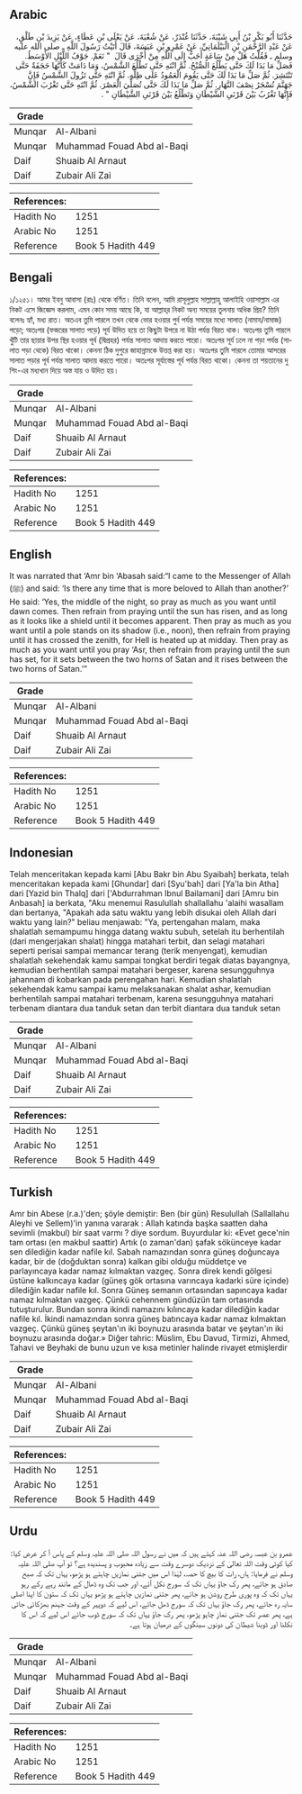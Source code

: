 ## Arabic


<div dir="rtl" lang="ar" style={{fontSize:'larger',backgroundColor:'#f8f9fa',padding:20}}>
حَدَّثَنَا أَبُو بَكْرِ بْنُ أَبِي شَيْبَةَ، حَدَّثَنَا غُنْدَرٌ، عَنْ شُعْبَةَ، عَنْ يَعْلَى بْنِ عَطَاءٍ، عَنْ يَزِيدَ بْنِ طَلْقٍ، عَنْ عَبْدِ الرَّحْمَنِ بْنِ الْبَيْلَمَانِيِّ، عَنْ عَمْرِو بْنِ عَبَسَةَ، قَالَ أَتَيْتُ رَسُولَ اللَّهِ ـ صلى الله عليه وسلم ـ فَقُلْتُ هَلْ مِنْ سَاعَةٍ أَحَبُّ إِلَى اللَّهِ مِنْ أُخْرَى قَالَ ‏ "‏ نَعَمْ. جَوْفُ اللَّيْلِ الأَوْسَطُ. فَصَلِّ مَا بَدَا لَكَ حَتَّى يَطْلُعَ الصُّبْحُ. ثُمَّ انْتَهِ حَتَّى تَطْلُعَ الشَّمْسُ، وَمَا دَامَتْ كَأَنَّهَا حَجَفَةٌ حَتَّى تَنْتَشِرَ. ثُمَّ صَلِّ مَا بَدَا لَكَ حَتَّى يَقُومَ الْعَمُودُ عَلَى ظِلِّهِ. ثُمَّ انْتَهِ حَتَّى تَزُولَ الشَّمْسُ فَإِنَّ جَهَنَّمَ تُسْجَرُ نِصْفَ النَّهَارِ. ثُمَّ صَلِّ مَا بَدَا لَكَ حَتَّى تُصَلِّيَ الْعَصْرَ. ثُمَّ انْتَهِ حَتَّى تَغْرُبَ الشَّمْسُ، فَإِنَّهَا تَغْرُبُ بَيْنَ قَرْنَىِ الشَّيْطَانِ وَتَطْلُعُ بَيْنَ قَرْنَىِ الشَّيْطَانِ ‏"‏ ‏.‏
</div>
<div style={{backgroundColor:'#f8f9fa',padding:20, marginBottom: 10}}><table> <thead> <tr> <th>Grade</th> <th></th> </tr> </thead> <tbody> <tr><td>Munqar</td><td>Al-Albani</td></tr><tr><td>Munqar</td><td>Muhammad Fouad Abd al-Baqi</td></tr><tr><td>Daif</td><td>Shuaib Al Arnaut</td></tr><tr><td>Daif</td><td>Zubair Ali Zai</td></tr></tbody></table><table> <thead> <tr> <th>References:</th> <th></th> </tr> </thead> <tbody><tr><td>Hadith No</td><td>1251</td></tr><tr><td>Arabic No</td><td>1251</td></tr><tr><td>Reference</td><td>Book 5 Hadith 449</td></tr></tbody></table></div>

## Bengali


<div dir="ltr" lang="bn" style={{fontSize:'larger',backgroundColor:'#f8f9fa',padding:20}}>
১/১২৫১। আমর ইবনু আবাসা (রাঃ) থেকে বর্ণিত। তিনি বলেন, আমি রাসূলুল্লাহ সাল্লাল্লাহু আলাইহি ওয়াসাল্লাম এর নিকট এসে জিজ্ঞেস করলাম, এমন কোন সময় আছে কি, যা আল্লাহ্‌র নিকট অন্য সময়ের তুলনায় অধিক প্রিয়? তিনি বলেনঃ হ্যাঁ, মধ্য রাত। অতএব তুমি পারলে তখন থেকে ভোর হওয়ার পুর্ব পর্যন্ত সময়ের মধ্যে সালাত (নামায/নামাজ) পড়ো; অতঃপর (ফজরের সালাত পড়ে) সূর্য উদিত হয়ে তা কিছুটা উপরে না উঠা পর্যন্ত বিরত থাক। অতঃপর তুমি পারলে খুঁটি তার ছায়ার উপর স্থির হওয়ার পূর্ব (দ্বিপ্রহর) পর্যন্ত সালাত আদায় করতে পারো। অতঃপর সূর্য ঢলে না পড়া পর্যন্ত (সালাত পড়া থেকে) বিরত থাকো। কেননা ঠিক দুপুরে জাহান্নামকে উত্তপ্ত করা হয়। অতঃপর তুমি পারলে তোমার আসরের সালাত পড়ার পূর্ব পর্যন্ত সালাত আদায় করতে পারো। অতঃপর সূর্যাস্তের পূর্ব পর্যন্ত বিরত থাকো। কেননা তা শয়তানের দু শিং-এর মধ্যখান দিয়ে অস্ত যায় ও উদিত হয়।
</div>
<div style={{backgroundColor:'#f8f9fa',padding:20, marginBottom: 10}}><table> <thead> <tr> <th>Grade</th> <th></th> </tr> </thead> <tbody> <tr><td>Munqar</td><td>Al-Albani</td></tr><tr><td>Munqar</td><td>Muhammad Fouad Abd al-Baqi</td></tr><tr><td>Daif</td><td>Shuaib Al Arnaut</td></tr><tr><td>Daif</td><td>Zubair Ali Zai</td></tr></tbody></table><table> <thead> <tr> <th>References:</th> <th></th> </tr> </thead> <tbody><tr><td>Hadith No</td><td>1251</td></tr><tr><td>Arabic No</td><td>1251</td></tr><tr><td>Reference</td><td>Book 5 Hadith 449</td></tr></tbody></table></div>

## English


<div dir="ltr" lang="en" style={{fontSize:'larger',backgroundColor:'#f8f9fa',padding:20}}>
It was narrated that ‘Amr bin ‘Abasah said:“I came to the Messenger of Allah (ﷺ) and said: ‘Is there any time that is more beloved to Allah than another?’ He said: ‘Yes, the middle of the night, so pray as much as you want until dawn comes. Then refrain from praying until the sun has risen, and as long as it looks like a shield until it becomes apparent. Then pray as much as you want until a pole stands on its shadow (i.e., noon), then refrain from praying until it has crossed the zenith, for Hell is heated up at midday. Then pray as much as you want until you pray ‘Asr, then refrain from praying until the sun has set, for it sets between the two horns of Satan and it rises between the two horns of Satan.’”
</div>
<div style={{backgroundColor:'#f8f9fa',padding:20, marginBottom: 10}}><table> <thead> <tr> <th>Grade</th> <th></th> </tr> </thead> <tbody> <tr><td>Munqar</td><td>Al-Albani</td></tr><tr><td>Munqar</td><td>Muhammad Fouad Abd al-Baqi</td></tr><tr><td>Daif</td><td>Shuaib Al Arnaut</td></tr><tr><td>Daif</td><td>Zubair Ali Zai</td></tr></tbody></table><table> <thead> <tr> <th>References:</th> <th></th> </tr> </thead> <tbody><tr><td>Hadith No</td><td>1251</td></tr><tr><td>Arabic No</td><td>1251</td></tr><tr><td>Reference</td><td>Book 5 Hadith 449</td></tr></tbody></table></div>

## Indonesian


<div dir="ltr" lang="id" style={{fontSize:'larger',backgroundColor:'#f8f9fa',padding:20}}>
Telah menceritakan kepada kami [Abu Bakr bin Abu Syaibah] berkata, telah menceritakan kepada kami [Ghundar] dari [Syu'bah] dari [Ya'la bin Atha] dari [Yazid bin Thalq] dari ['Abdurrahman Ibnul Bailamani] dari [Amru bin Anbasah] ia berkata, "Aku menemui Rasulullah shallallahu 'alaihi wasallam dan bertanya, "Apakah ada satu waktu yang lebih disukai oleh Allah dari waktu yang lain?" beliau menjawab: "Ya, pertengahan malam, maka shalatlah semampumu hingga datang waktu subuh, setelah itu berhentilah (dari mengerjakan shalat) hingga matahari terbit, dan selagi matahari seperti perisai sampai memancar terang (terik menyengat), kemudian shalatlah sekehendak kamu sampai tongkat berdiri tegak diatas bayangnya, kemudian berhentilah sampai matahari bergeser, karena sesungguhnya jahannam di kobarkan pada perengahan hari. Kemudian shalatlah sekehendak kamu sampai kamu melaksanakan shalat ashar, kemudian berhentilah sampai matahari terbenam, karena sesungguhnya matahari terbenam diantara dua tanduk setan dan terbit diantara dua tanduk setan
</div>
<div style={{backgroundColor:'#f8f9fa',padding:20, marginBottom: 10}}><table> <thead> <tr> <th>Grade</th> <th></th> </tr> </thead> <tbody> <tr><td>Munqar</td><td>Al-Albani</td></tr><tr><td>Munqar</td><td>Muhammad Fouad Abd al-Baqi</td></tr><tr><td>Daif</td><td>Shuaib Al Arnaut</td></tr><tr><td>Daif</td><td>Zubair Ali Zai</td></tr></tbody></table><table> <thead> <tr> <th>References:</th> <th></th> </tr> </thead> <tbody><tr><td>Hadith No</td><td>1251</td></tr><tr><td>Arabic No</td><td>1251</td></tr><tr><td>Reference</td><td>Book 5 Hadith 449</td></tr></tbody></table></div>

## Turkish


<div dir="ltr" lang="tr" style={{fontSize:'larger',backgroundColor:'#f8f9fa',padding:20}}>
Amr bin Abese (r.a.)'den; şöyle demiştir: Ben (bir gün) Resulullah (Sallallahu Aleyhi ve Sellem)'in yanına vararak : Allah katında başka saatten daha sevimli (makbul) bir saat varmı ? diye sordum. Buyurdular ki: «Evet gece'nin tam ortası (en makbul saattir) Artık (o zaman'dan) şafak sökünceye kadar sen dilediğin kadar nafile kıl. Sabah namazından sonra güneş doğuncaya kadar, bir de (doğduktan sonra) kalkan gibi olduğu müddetçe ve parlayıncaya kadar namaz kılmaktan vazgeç. Sonra direk kendi gölgesi üstüne kalkıncaya kadar (güneş gök ortasına varıncaya kadarki süre içinde) dilediğin kadar nafile kıl. Sonra Güneş semanın ortasından sapıncaya kadar namaz kılmaktan vazgeç. Çünkü cehennem gündüzün tam ortasında tutuşturulur. Bundan sonra ikindi namazını kılıncaya kadar dilediğin kadar nafile kıl. İkindi namazından sonra güneş batıncaya kadar namaz kılmaktan vazgeç. Çünkü güneş şeytan'ın iki boynuzu arasında batar ve şeytan'ın iki boynuzu arasında doğar.» Diğer tahric: Müslim, Ebu Davud, Tirmizi, Ahmed, Tahavi ve Beyhaki de bunu uzun ve kısa metinler halinde rivayet etmişlerdir
</div>
<div style={{backgroundColor:'#f8f9fa',padding:20, marginBottom: 10}}><table> <thead> <tr> <th>Grade</th> <th></th> </tr> </thead> <tbody> <tr><td>Munqar</td><td>Al-Albani</td></tr><tr><td>Munqar</td><td>Muhammad Fouad Abd al-Baqi</td></tr><tr><td>Daif</td><td>Shuaib Al Arnaut</td></tr><tr><td>Daif</td><td>Zubair Ali Zai</td></tr></tbody></table><table> <thead> <tr> <th>References:</th> <th></th> </tr> </thead> <tbody><tr><td>Hadith No</td><td>1251</td></tr><tr><td>Arabic No</td><td>1251</td></tr><tr><td>Reference</td><td>Book 5 Hadith 449</td></tr></tbody></table></div>

## Urdu


<div dir="rtl" lang="ur" style={{fontSize:'larger',backgroundColor:'#f8f9fa',padding:20}}>
عمرو بن عبسہ رضی اللہ عنہ کہتے ہیں کہ میں نے رسول اللہ صلی اللہ علیہ وسلم کے پاس آ کر عرض کیا: کیا کوئی وقت اللہ تعالیٰ کے نزدیک دوسرے وقت سے زیادہ محبوب و پسندیدہ ہے؟ تو آپ صلی اللہ علیہ وسلم نے فرمایا: ہاں، رات کا بیچ کا حصہ، لہٰذا اس میں جتنی نمازیں چاہتے ہو پڑھو، یہاں تک کہ صبح صادق ہو جائے، پھر رک جاؤ یہاں تک کہ سورج نکل آئے، اور جب تک وہ ڈھال کے مانند رہے رکے رہو یہاں تک کہ وہ پوری طرح روشن ہو جائے، پھر جتنی نمازیں چاہتے ہو پڑھو یہاں تک کہ ستون کا اپنا اصلی سایہ رہ جائے، پھر رک جاؤ یہاں تک کہ سورج ڈھل جائے، اس لیے کہ دوپہر کے وقت جہنم بھڑکائی جاتی ہے، پھر عصر تک جتنی نماز چاہو پڑھو، پھر رک جاؤ یہاں تک کہ سورج ڈوب جائے اس لیے کہ اس کا نکلنا اور ڈوبنا شیطان کی دونوں سینگوں کے درمیان ہوتا ہے۔
</div>
<div style={{backgroundColor:'#f8f9fa',padding:20, marginBottom: 10}}><table> <thead> <tr> <th>Grade</th> <th></th> </tr> </thead> <tbody> <tr><td>Munqar</td><td>Al-Albani</td></tr><tr><td>Munqar</td><td>Muhammad Fouad Abd al-Baqi</td></tr><tr><td>Daif</td><td>Shuaib Al Arnaut</td></tr><tr><td>Daif</td><td>Zubair Ali Zai</td></tr></tbody></table><table> <thead> <tr> <th>References:</th> <th></th> </tr> </thead> <tbody><tr><td>Hadith No</td><td>1251</td></tr><tr><td>Arabic No</td><td>1251</td></tr><tr><td>Reference</td><td>Book 5 Hadith 449</td></tr></tbody></table></div>